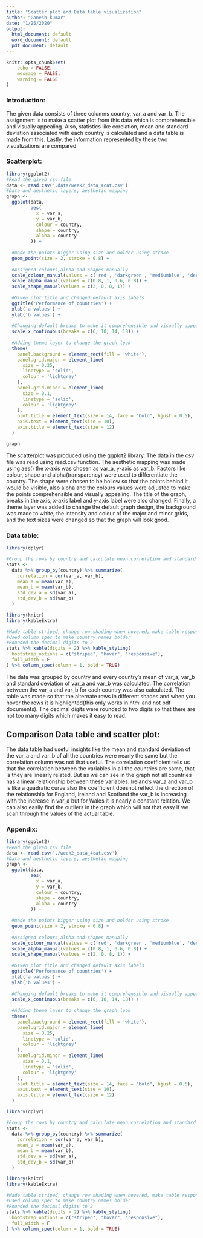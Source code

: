 ---
title: "Scatter plot and Data table visualization"
author: "Ganesh kumar"
date: "1/25/2020"
output:
  html_document: default
  word_document: default
  pdf_document: default
---

```{r setup, include = FALSE}
knitr::opts_chunk$set(
	echo = FALSE,
	message = FALSE,
	warning = FALSE
)
```

### Introduction:

The given data consists of three columns country, var_a and var_b. The assignment is to make a scatter plot from this data which is comprehensible and visually appealing. Also, statistics like corelation, mean and standard deviation associated with each country is calculated and a data table is made from this. Lastly, the information represented by these two visualizations are compared.

### Scatterplot:

```{r fig.align='center'}
library(ggplot2)
#Read the giveb csv file
data <- read.csv('.data/week2_data_4cat.csv')
#Data and aesthetic layers, aesthetic mapping
graph <-
  ggplot(data,
         aes(
           x = var_a,
           y = var_b,
           colour = country,
           shape = country,
           alpha = country
         )) +
  
  #made the points bigger using size and bolder using stroke
  geom_point(size = 2, stroke = 0.8) +
  
  #Assigned colours,alpha and shapes manually
  scale_colour_manual(values = c('red', 'darkgreen', 'mediumblue', 'deeppink4')) +
  scale_alpha_manual(values = c(0.8, 1, 0.6, 0.8)) +
  scale_shape_manual(values = c(2, 0, 8, 1)) +
  
  #Given plot title and changed default axis labels
  ggtitle('Performance of countries') +
  xlab('a values') +
  ylab('b values') +
  
  #Changing default breaks to make it comprehensible and visually appealing
  scale_x_continuous(breaks = c(6, 10, 14, 18)) +
  
  #Adding theme layer to change the graph look
  theme(
    panel.background = element_rect(fill = 'white'),
    panel.grid.major = element_line(
      size = 0.25,
      linetype = 'solid',
      colour = 'lightgrey'
    ),
    panel.grid.minor = element_line(
      size = 0.1,
      linetype = 'solid',
      colour = 'lightgrey'
    ),
    plot.title = element_text(size = 14, face = "bold", hjust = 0.5),
    axis.text = element_text(size = 10),
    axis.title = element_text(size = 12)
  )

graph
```

The scatterplot was produced using the ggplot2 library. The data in the csv file was read using read.csv function. The aesthetic mapping was made using aes() the x-axis was chosen as var_a, y-axis as var_b. Factors like colour, shape and alpha(transparency) were used to differentiate the country. The shape were chosen to be hollow so that the points behind it would be visible, also alpha and the colours values were adjusted to make the points comprehensible and visually appealing.
The title of the graph, breaks in the axis, x-axis label and y-axis label were also changed. Finally, a theme layer was added to change the default graph design, the background was made to white, the intensity and colour of the major and minor grids, and the text sizes were changed so that the graph will look good.

### Data table:

```{r}
library(dplyr)

#Group the rows by country and calculate mean,correlation and standard deviation
stats <-
  data %>% group_by(country) %>% summarize(
    correlation = cor(var_a, var_b),
    mean_a = mean(var_a),
    mean_b = mean(var_b),
    std_dev_a = sd(var_a),
    std_dev_b = sd(var_b)
  )
```

```{r}
library(knitr)
library(kableExtra)

#Made table striped, change row shading when hovered, make table responsive
#Used column_spec to make country names bolder 
#Rounded the decimal digits to 2
stats %>% kable(digits = 2) %>% kable_styling(
  bootstrap_options = c("striped", "hover", "responsive"),
  full_width = F
) %>% column_spec(column = 1, bold = TRUE)
```

The data was grouped by country and every country's mean of var_a, var_b and standard deviation of var_a and var_b was calculated. The correlation between the var_a and var_b for each country was also calculated. The table was made so that the alternate rows in different shades and when you hover the rows it is highlighted(this only works in html and not pdf documents). The decimal digits were rounded to two digits so that there are not too many digits which makes it easy to read.

## Comparison Data table and scatter plot:

The data table had useful insights like the mean and standard deviation of the var_a and var_b of all the countries were nearly the same but the correlation column was not that useful. The correlation coefficient tells us that the correlation between the variables in all the countries are same, that is they are linearly related. But as we can see in the graph not all countries has a linear relationship between these variables. Ireland's var_a and var_b is like a quadratic curve also the coefficient doesnot reflect the direction of the relationship for England, Ireland and Scotland the var_b is increasing with the increase in var_a but for Wales it is nearly a constant relation. We can also easily find the outliers in the graph which will not that easy if we scan through the values of the actual table.

### Appendix:

```{r echo=TRUE, results='hide', message=FALSE, warning=FALSE, paged.print=FALSE}
library(ggplot2)
#Read the giveb csv file
data <- read.csv('./week2_data_4cat.csv')
#Data and aesthetic layers, aesthetic mapping
graph <-
  ggplot(data,
         aes(
           x = var_a,
           y = var_b,
           colour = country,
           shape = country,
           alpha = country
         )) +
  
  #made the points bigger using size and bolder using stroke
  geom_point(size = 2, stroke = 0.8) +
  
  #Assigned colours,alpha and shapes manually
  scale_colour_manual(values = c('red', 'darkgreen', 'mediumblue', 'deeppink4')) +
  scale_alpha_manual(values = c(0.8, 1, 0.6, 0.8)) +
  scale_shape_manual(values = c(2, 0, 8, 1)) +
  
  #Given plot title and changed default axis labels
  ggtitle('Performance of countries') +
  xlab('a values') +
  ylab('b values') +
  
  #Changing default breaks to make it comprehensible and visually appealing
  scale_x_continuous(breaks = c(6, 10, 14, 18)) +
  
  #Adding theme layer to change the graph look
  theme(
    panel.background = element_rect(fill = 'white'),
    panel.grid.major = element_line(
      size = 0.25,
      linetype = 'solid',
      colour = 'lightgrey'
    ),
    panel.grid.minor = element_line(
      size = 0.1,
      linetype = 'solid',
      colour = 'lightgrey'
    ),
    plot.title = element_text(size = 14, face = "bold", hjust = 0.5),
    axis.text = element_text(size = 10),
    axis.title = element_text(size = 12)
  )
```

```{r echo=TRUE, message=FALSE, warning=FALSE, results='hide'}
library(dplyr)

#Group the rows by country and calculate mean,correlation and standard deviation
stats <-
  data %>% group_by(country) %>% summarize(
    correlation = cor(var_a, var_b),
    mean_a = mean(var_a),
    mean_b = mean(var_b),
    std_dev_a = sd(var_a),
    std_dev_b = sd(var_b)
  )
```

```{r echo=TRUE, message=FALSE, warning=FALSE, results='hide'}
library(knitr)
library(kableExtra)

#Made table striped, change row shading when hovered, make table responsive
#Used column_spec to make country names bolder 
#Rounded the decimal digits to 2
stats %>% kable(digits = 2) %>% kable_styling(
  bootstrap_options = c("striped", "hover", "responsive"),
  full_width = F
) %>% column_spec(column = 1, bold = TRUE)
```
 